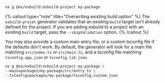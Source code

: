 ```bash
nx g @nx/esbuild:esbuild-project my-package
```

{% callout type="note" title="Overwriting existing build option" %}
The `esbuild-projet` generator validates that an existing `build` target isn't already defined for the project. If you are adding esbuild to a project with an existing `build` target, pass the `--skipValidation` option.
{% /callout %}

You may also provide a custom main entry file, or a custom tsconfig file if the defaults don't work. By default, the generator will look for a main file matching `src/index.ts` or `src/main.ts`, and a tsconfig file matching `tsconfig.app.json` or `tsconfig.lib.json`.

```bash
nx g @nx/esbuild:esbuild-project my-package \
--main=packages/my-package/src/entry.ts \
--tsConfig=packages/my-package/tsconfig.custom.json
```
